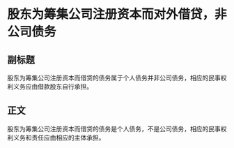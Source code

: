 # 股东为筹集公司注册资本而对外借贷，非公司债务
## 副标题
股东为筹集公司注册资本而借贷的债务属于个人债务并非公司债务，相应的民事权利义务应由借款股东自行承担。
## 正文
股东为筹集公司注册资本而借贷的债务是个人债务，不是公司债务，相应的民事权利义务和责任应由相应的主体承担。